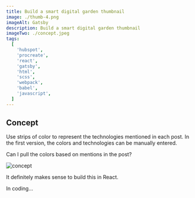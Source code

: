 ```yaml
---
title: Build a smart digital garden thumbnail
image: ./thumb-4.png
imageAlt: Gatsby
description: Build a smart digital garden thumbnail
imageTwo: ./concept.jpeg
tags:
  [
    'hubspot',
    'procreate',
    'react',
    'gatsby',
    'html',
    'scss',
    'webpack',
    'babel',
    'javascript',
  ]
---
```



## Concept

Use strips of color to represent the technologies mentioned in each post. In the first version, the colors and technologies can be manually entered.

Can I pull the colors based on mentions in the post?

<Img src={conceptThumb} alt="concept" />

It definitely makes sense to build this in React.

In coding...
